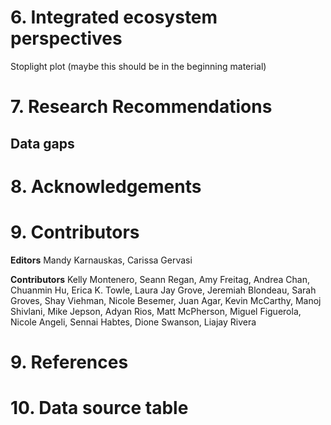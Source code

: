 # 6. Integrated ecosystem perspectives

Stoplight plot (maybe this should be in the beginning material)

# 7. Research Recommendations

## Data gaps

# 8. Acknowledgements

# 9. Contributors

**Editors** Mandy Karnauskas, Carissa Gervasi

**Contributors** Kelly Montenero, Seann Regan, Amy Freitag, Andrea Chan, Chuanmin Hu, Erica K. Towle, Laura Jay Grove, Jeremiah Blondeau, Sarah Groves, Shay Viehman, Nicole Besemer, Juan Agar, Kevin McCarthy, Manoj Shivlani, Mike Jepson, Adyan Rios, Matt McPherson, Miguel Figuerola, Nicole Angeli, Sennai Habtes, Dione Swanson, Liajay Rivera

# 9. References

# 10. Data source table
